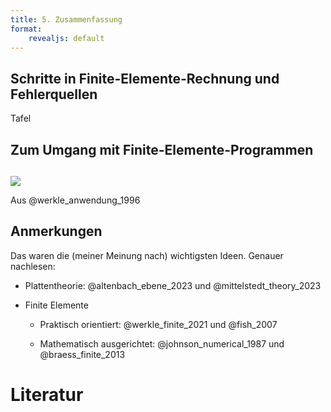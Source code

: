 ```yaml
---
title: 5. Zusammenfassung
format:
    revealjs: default
---
```



## Schritte in Finite-Elemente-Rechnung und Fehlerquellen

Tafel


## Zum Umgang mit Finite-Elemente-Programmen

## {.smaller}

![](00-pics/psychologische-aspekte.png)

Aus @werkle_anwendung_1996


## Anmerkungen

Das waren die (meiner Meinung nach) wichtigsten Ideen. Genauer nachlesen:

- Plattentheorie: @altenbach_ebene_2023 und @mittelstedt_theory_2023

- Finite Elemente

  - Praktisch orientiert: @werkle_finite_2021 und @fish_2007

  - Mathematisch ausgerichtet: @johnson_numerical_1987 und @braess_finite_2013


# Literatur {.smaller}


